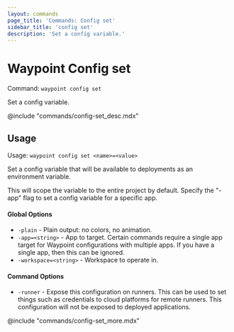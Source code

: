 ```yaml
---
layout: commands
page_title: 'Commands: Config set'
sidebar_title: 'config set'
description: 'Set a config variable.'
---
```


# Waypoint Config set

Command: `waypoint config set`

Set a config variable.

@include "commands/config-set_desc.mdx"

## Usage

Usage: `waypoint config set <name>=<value>`

Set a config variable that will be available to deployments as an
environment variable.

This will scope the variable to the entire project by default.
Specify the "-app" flag to set a config variable for a specific app.

#### Global Options

- `-plain` - Plain output: no colors, no animation.
- `-app=<string>` - App to target. Certain commands require a single app target for Waypoint configurations with multiple apps. If you have a single app, then this can be ignored.
- `-workspace=<string>` - Workspace to operate in.

#### Command Options

- `-runner` - Expose this configuration on runners. This can be used to set things such as credentials to cloud platforms for remote runners. This configuration will not be exposed to deployed applications.

@include "commands/config-set_more.mdx"
